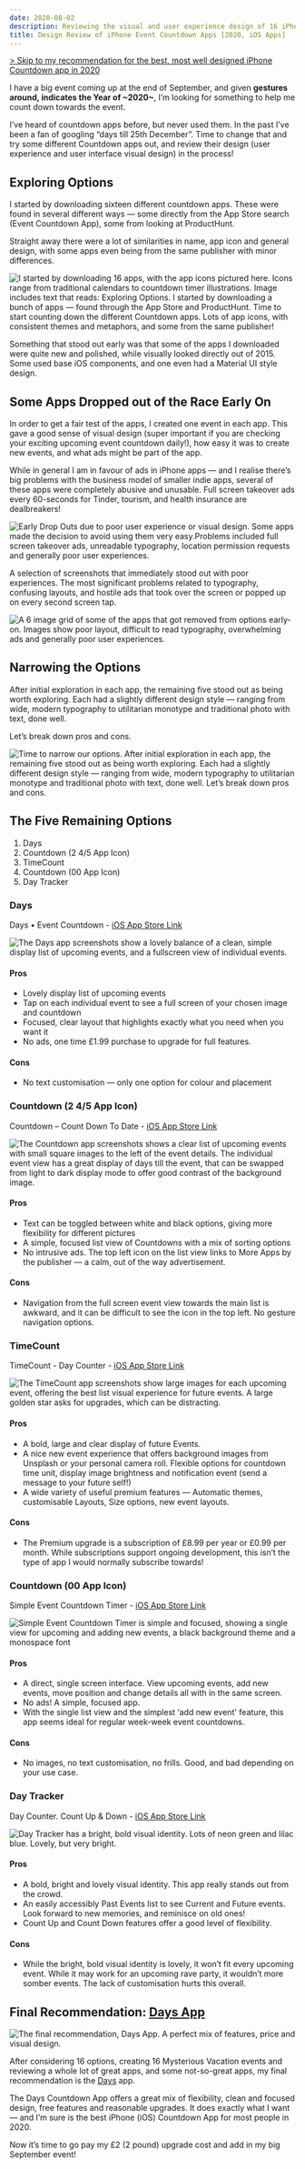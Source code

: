 ```yaml
---
date: 2020-08-02
description: Reviewing the visual and user experience design of 16 iPhone Event Countdown Apps [2020]. Reviewing layout, input experience, overall usability, typography and visual design.
title: Design Review of iPhone Event Countdown Apps [2020, iOS Apps]
---
```


<!-- import BlogPostSubscribe from "@/components/BlogPostSubscribe"; -->

[> Skip to my recommendation for the best, most well designed iPhone Countdown app in 2020](/blog/iphone-countdown-apps-design-review/#final-recommendation-days-app)

I have a big event coming up at the end of September, and given **gestures around, indicates the Year of ~2020~**, I’m looking for something to help me count down towards the event.

I’ve heard of countdown apps before, but never used them. In the past I’ve been a fan of googling “days till 25th December”. Time to change that and try some different Countdown apps out, and review their design (user experience and user interface visual design) in the process!

## Exploring Options

I started by downloading sixteen different countdown apps. These were found in several different ways — some directly from the App Store search (Event Countdown App), some from looking at ProductHunt.

Straight away there were a lot of similarities in name, app icon and general design, with some apps even being from the same publisher with minor differences.

![I started by downloading 16 apps, with the app icons pictured here. Icons range from traditional calendars to countdown timer illustrations. Image includes text that reads: Exploring Options. I started by downloading a bunch of apps — found through the App Store and ProductHunt. Time to start counting down the different Countdown apps. Lots of app icons, with consistent themes and metaphors, and some from the same publisher!](https://res.cloudinary.com/jasontcrabtree/image/upload/v1596400308/blog-post-imgs/countdown-app-01.png)

Something that stood out early was that some of the apps I downloaded were quite new and polished, while visually looked directly out of 2015. Some used base iOS components, and one even had a Material UI style design.

## Some Apps Dropped out of the Race Early On

In order to get a fair test of the apps, I created one event in each app. This gave a good sense of visual design (super important if you are checking your exciting upcoming event countdown daily!), how easy it was to create new events, and what ads might be part of the app.

While in general I am in favour of ads in iPhone apps — and I realise there’s big problems with the business model of smaller indie apps, several of these apps were completely abusive and unusable. Full screen takeover ads every 60-seconds for Tinder, tourism, and health insurance are dealbreakers!

![Early Drop Outs due to poor user experience or visual design. Some apps made the decision to avoid using them very easy.Problems included full screen takeover ads, unreadable typography, location permission requests and generally poor user experiences. ](https://res.cloudinary.com/jasontcrabtree/image/upload/v1596399906/blog-post-imgs/countdown-app-02.png)

A selection of screenshots that immediately stood out with poor experiences. The most significant problems related to typography, confusing layouts, and hostile ads that took over the screen or popped up on every second screen tap.

![A 6 image grid of some of the apps that got removed from options early-on. Images show poor layout, difficult to read typography, overwhelming ads and generally poor user experiences.](https://res.cloudinary.com/jasontcrabtree/image/upload/v1596402268/blog-post-imgs/countdown-app-03.png)

<BlogPostSubscribe/>

## Narrowing the Options

After initial exploration in each app, the remaining five stood out as being worth exploring. Each had a slightly different design style — ranging from wide, modern typography to utilitarian monotype and traditional photo with text, done well.

Let’s break down pros and cons.

![Time to narrow our options. After initial exploration in each app, the remaining five stood out as being worth exploring. Each had a slightly different design style — ranging from wide, modern typography to utilitarian monotype and traditional photo with text, done well. Let’s break down pros and cons.](https://res.cloudinary.com/jasontcrabtree/image/upload/v1596399906/blog-post-imgs/countdown-app-04.png)

## The Five Remaining Options

1. Days
2. Countdown (2 4/5 App Icon)
3. TimeCount
4. Countdown (00 App Icon)
5. Day Tracker

### Days

Days • Event Countdown - [iOS App Store Link](https://apps.apple.com/us/app/days-event-countdown/id939368917)

![The Days app screenshots show a lovely balance of a clean, simple display list of upcoming events, and a fullscreen view of individual events.](https://res.cloudinary.com/jasontcrabtree/image/upload/v1596404829/blog-post-imgs/countdown-app-05.png)

#### Pros

- Lovely display list of upcoming events
- Tap on each individual event to see a full screen of your chosen image and countdown
- Focused, clear layout that highlights exactly what you need when you want it
- No ads, one time £1.99 purchase to upgrade for full features.

#### Cons

- No text customisation — only one option for colour and placement

### Countdown (2 4/5 App Icon)

Countdown – Count Down To Date - [iOS App Store Link](https://apps.apple.com/us/app/countdown-count-down-to-date/id1460767569)

![The Countdown app screenshots shows a clear list of upcoming events with small square images to the left of the event details. The individual event view has a great display of days till the event, that can be swapped from light to dark display mode to offer good contrast of the background image.](https://res.cloudinary.com/jasontcrabtree/image/upload/v1596404827/blog-post-imgs/countdown-app-06.png)

#### Pros

- Text can be toggled between white and black options, giving more flexibility for different pictures
- A simple, focused list view of Countdowns with a mix of sorting options
- No intrusive ads. The top left icon on the list view links to More Apps by the publisher — a calm, out of the way advertisement.

#### Cons

- Navigation from the full screen event view towards the main list is awkward, and it can be difficult to see the icon in the top left. No gesture navigation options.

### TimeCount

TimeCount - Day Counter - [iOS App Store Link](https://apps.apple.com/us/app/timecount-day-counter/id1497946231)

![The TimeCount app screenshots show large images for each upcoming event, offering the best list visual experience for future events. A large golden star asks for upgrades, which can be distracting.](https://res.cloudinary.com/jasontcrabtree/image/upload/v1596404827/blog-post-imgs/countdown-app-07.png)

#### Pros

- A bold, large and clear display of future Events.
- A nice new event experience that offers background images from Unsplash or your personal camera roll. Flexible options for countdown time unit, display image brightness and notification event (send a message to your future self!)
- A wide variety of useful premium features — Automatic themes, customisable Layouts, Size options, new event layouts.

#### Cons

- The Premium upgrade is a subscription of £8.99 per year or £0.99 per month. While subscriptions support ongoing development, this isn’t the type of app I would normally subscribe towards!

### Countdown (00 App Icon)

Simple Event Countdown Timer - [iOS App Store Link](https://apps.apple.com/gb/app/simple-event-countdown-timer/id1279788770)

![Simple Event Countdown Timer is simple and focused, showing a single view for upcoming and adding new events, a black background theme and a monospace font](https://res.cloudinary.com/jasontcrabtree/image/upload/v1596404827/blog-post-imgs/countdown-app-08.png)

#### Pros

- A direct, single screen interface. View upcoming events, add new events, move position and change details all with in the same screen.
- No ads! A simple, focused app.
- With the single list view and the simplest ‘add new event' feature, this app seems ideal for regular week-week event countdowns.

#### Cons

- No images, no text customisation, no frills. Good, and bad depending on your use case.

### Day Tracker

Day Counter. Count Up & Down - [iOS App Store Link](https://apps.apple.com/gb/app/day-counter-count-up-down/id1499976509)

![Day Tracker has a bright, bold visual identity. Lots of neon green and lilac blue. Lovely, but very bright.](https://res.cloudinary.com/jasontcrabtree/image/upload/v1596404827/blog-post-imgs/countdown-app-09.png)

#### Pros

- A bold, bright and lovely visual identity. This app really stands out from the crowd.
- An easily accessibly Past Events list to see Current and Future events. Look forward to new memories, and reminisce on old ones!
- Count Up and Count Down features offer a good level of flexibility.

#### Cons

- While the bright, bold visual identity is lovely, it won’t fit every upcoming event. While it may work for an upcoming rave party, it wouldn’t more somber events. The lack of customisation hurts this overall.

## Final Recommendation: [Days App](https://apps.apple.com/us/app/days-event-countdown/id939368917)

<span id="recommendation"></span>

![The final recommendation, Days App. A perfect mix of features, price and visual design.](https://res.cloudinary.com/jasontcrabtree/image/upload/v1596404828/blog-post-imgs/countdown-app-10.png)

After considering 16 options, creating 16 Mysterious Vacation events and reviewing a whole lot of great apps, and some not-so-great apps, my final recommendation is the [Days](https://apps.apple.com/us/app/days-event-countdown/id939368917) app.

The Days Countdown App offers a great mix of flexibility, clean and focused design, free features and reasonable upgrades. It does exactly what I want — and I’m sure is the best iPhone (iOS) Countdown App for most people in 2020.

Now it’s time to go pay my £2 (2 pound) upgrade cost and add in my big September event!
